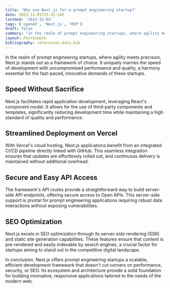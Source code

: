 ```yaml
---
title: 'Why use Next.js for a prompt engineering startup?'
date: 2023-12-01T15:32:14Z
lastmod: '2023-12-02'
tags: ['openAI', 'Next.js', 'MVP']
draft: false
summary: "In the realm of prompt engineering startups, where agility meets precision, Next.js stands out as a framework of choice. It uniquely marries the speed of development with uncompromised performance and quality, a harmony essential for the fast-paced, innovative demands of these startups."
layout: PostSimple
bibliography: references-data.bib
---
```


In the realm of prompt engineering startups, where agility meets precision, Next.js stands out as a framework of choice. It uniquely marries the speed of development with uncompromised performance and quality, a harmony essential for the fast-paced, innovative demands of these startups.

## Speed Without Sacrifice

Next.js facilitates rapid application development, leveraging React's component model. It allows for the use of third-party components and templates, significantly reducing development time while maintaining a high standard of quality and performance.

## Streamlined Deployment on Vercel

With Vercel's cloud hosting, Next.js applications benefit from an integrated CI/CD pipeline directly linked with GitHub. This seamless integration ensures that updates are effortlessly rolled out, and continuous delivery is maintained without additional overhead.

## Secure and Easy API Access

The framework's API routes provide a straightforward way to build server-side API endpoints, offering secure access to Open APIs. This server-side support is pivotal for prompt engineering applications requiring robust data interactions without exposing vulnerabilities.

## SEO Optimization

Next.js excels in SEO optimization through its server-side rendering (SSR) and static site generation capabilities. These features ensure that content is pre-rendered and easily indexable by search engines, a crucial factor for startups aiming to stand out in the competitive digital landscape.

In conclusion, Next.js offers prompt engineering startups a scalable, efficient development framework that doesn't cut corners on performance, security, or SEO. Its ecosystem and architecture provide a solid foundation for building innovative, responsive applications tailored to the needs of the modern web.
